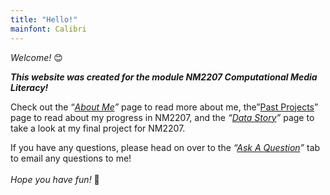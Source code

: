 ---
title: "Hello!"
mainfont: Calibri
---

*Welcome!* 😊

***This website was created for the module NM2207 Computational Media Literacy!***

Check out the "[*About Me*](https://arielqx.github.io/about.html)*"* page to read more about me, the"[Past Projects](https://arielqx.github.io/past%20projects.html)" page to read about my progress in NM2207, and the *"[Data Story](https://arielqx.github.io/project.html)"* page to take a look at my final project for NM2207.

If you have any questions, please head on over to the *"[Ask A Question](https://arielqx.github.io/question.html)"* tab to email any questions to me!\
\
*Hope you have fun!* 🤍
